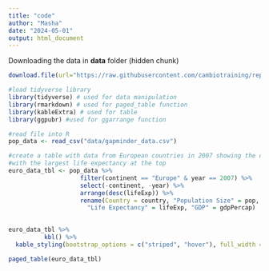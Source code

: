 ```yaml
---
title: "code"
author: "Masha"
date: "2024-05-01"
output: html_document
---
```


Downloading the data in **data** folder (hidden chunk)

```r
download.file(url="https://raw.githubusercontent.com/cambiotraining/reproducibility-training/master/data/gapminder_data.csv", destfile="data/gapminder_data.csv")
```

```r
#load tidyverse library
library(tidyverse) # used for data manipulation
library(rmarkdown) # used for paged_table function
library(kableExtra) # used for table
library(ggpubr) #used for ggarrange function 

#read file into R
pop_data <- read_csv("data/gapminder_data.csv")

#create a table with data from European countries in 2007 showing the countries 
#with the largest life expectancy at the top 
euro_data_tbl <- pop_data %>% 
                    filter(continent == "Europe" & year == 2007) %>% 
                    select(-continent, -year) %>% 
                    arrange(desc(lifeExp)) %>% 
                    rename(Country = country, "Population Size" = pop, 
                      "Life Expectancy" = lifeExp, "GDP" = gdpPercap)
    
```

```r
euro_data_tbl %>% 
          kbl() %>% 
  kable_styling(bootstrap_options = c("striped", "hover"), full_width = F, fixed_thead = list(enabled =T, background = "red")) #it works in visual but not in the website :()
```

```r
paged_table(euro_data_tbl)
```


